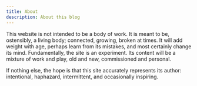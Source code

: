 ```yaml
---
title: About
description: About this blog
---
```


This website is not intended to be a body of work. It is meant to be, ostensibly, a living body; connected, growing, broken at times. It will add weight with age, perhaps learn from its mistakes, and most certainly change its mind. Fundamentally, the site is an experiment. Its content will be a mixture of work and play, old and new, commissioned and personal. 


If nothing else, the hope is that this site accurately represents its author: intentional, haphazard, intermittent, and occasionally inspiring.
